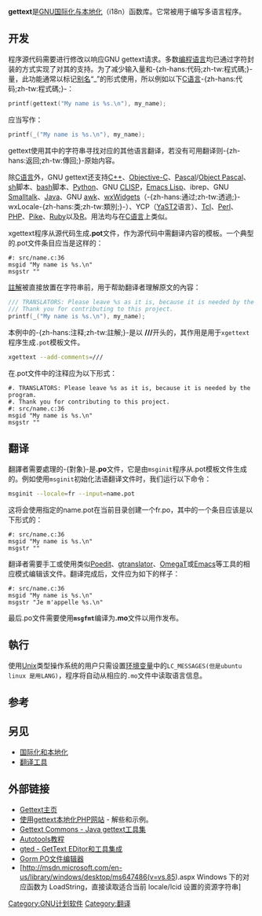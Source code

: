 {{Unreferenced|time=2009-09-19}}
{{NoteTA
|G1=IT
|G2=FL
|1=zh-cn:函数库;zh-tw:函式庫;
|2=zh-hans:注释;zh-tw:註解;
}}
{{lowercase title}}

{{Infobox Software
| name = gettext
| developer = [[GNU|GNU项目]]
| latest release version = 0.21
| latest release date = {{Release date and age|2020|07|27}}
| operating system = [[跨平台|跨平台]]
| genre = [[软件开发|软件开发]]，[[翻译|翻译]]
| license = [[LGPL|LGPL]]（函数库），[[GPL|GPL]]（工具），[[GFDL|GFDL]]/GPL（文档）
| website = {{URL|https://www.gnu.org/software/gettext/}}
}}

'''gettext'''是[[GNU|GNU]][[国际化与本地化|国际化与本地化]]（i18n）函数库。它常被用于编写多语言程序。

==开发==
程序源代码需要进行修改以响应GNU gettext请求。多数[[编程语言|编程语言]]均已通过字符封装的方式实现了对其的支持。为了减少输入量和-{zh-hans:代码;zh-tw:程式碼;}-量，此功能通常以标记[[别名|别名]]“_”的形式使用，所以例如以下[[C语言|C语言]]-{zh-hans:代码;zh-tw:程式碼;}-：
<syntaxhighlight lang=c>
printf(gettext("My name is %s.\n"), my_name);
</syntaxhighlight>
应当写作：
<syntaxhighlight lang=c>
printf(_("My name is %s.\n"), my_name);
</syntaxhighlight>

gettext使用其中的字符串寻找对应的其他语言翻译，若没有可用翻译则-{zh-hans:返回;zh-tw:傳回;}-原始内容。

除[[C语言|C语言]]外，GNU gettext还支持[[C++|C++]]、[[Objective-C|Objective-C]]、[[Pascal语言|Pascal]]/[[Object_Pascal|Object Pascal]]、[[Bourne_shell|sh]]脚本、[[bash|bash]]脚本、[[Python语言|Python]]、GNU [[CLISP|CLISP]]，[[Emacs_Lisp|Emacs Lisp]]、ibrep、GNU [[Smalltalk|Smalltalk]]、[[Java语言|Java]]、GNU [[AWK|awk]]、[[wxWidgets|wxWidgets]]（-{zh-hans:通过;zh-tw:透過;}-wxLocale-{zh-hans:类;zh-tw:類別;}-）、YCP（[[YaST2|YaST2]]语言）、[[Tcl|Tcl]]、[[Perl|Perl]]、[[PHP|PHP]]、[[Pike语言|Pike]]、[[Ruby语言|Ruby]]以及[[R语言|R]]。用法均与在[[C语言|C语言]]上类似。

xgettext程序从源代码生成'''.pot'''文件，作为源代码中需翻译内容的模板。一个典型的.pot文件条目应当是这样的：
<syntaxhighlight lang=gettext>
#: src/name.c:36
msgid "My name is %s.\n"
msgstr ""
</syntaxhighlight>

[[註解_(程式設計)|註解]]被直接放置在字符串前，用于帮助翻译者理解原文的內容：
<syntaxhighlight lang=c>
/// TRANSLATORS: Please leave %s as it is, because it is needed by the program.
/// Thank you for contributing to this project.
printf(_("My name is %s.\n"), my_name);
</syntaxhighlight>
本例中的-{zh-hans:注释;zh-tw:註解;}-是以 '''///'''开头的，其作用是用于<code>xgettext</code>程序生成<code>.pot</code>模板文件。
 
<syntaxhighlight lang="bash">xgettext --add-comments=///</syntaxhighlight>

在.pot文件中的注释应为以下形式：
<syntaxhighlight lang=gettext>
#. TRANSLATORS: Please leave %s as it is, because it is needed by the program.
#. Thank you for contributing to this project. 
#: src/name.c:36
msgid "My name is %s.\n"
msgstr ""
</syntaxhighlight>

==翻译==
翻譯者需要處理的-{對象}-是'''.po'''文件，它是由<tt>msginit</tt>程序从.pot模板文件生成的。例如使用<tt>msginit</tt>初始化法语翻译文件时，我们运行以下命令：

 <syntaxhighlight lang=bash>msginit --locale=fr --input=name.pot</syntaxhighlight>

这将会使用指定的name.pot在当前目录创建一个fr.po，其中的一个条目应该是以下形式的：
<syntaxhighlight lang=gettext>
#: src/name.c:36
msgid "My name is %s.\n"
msgstr ""
</syntaxhighlight>
翻译者需要手工或使用类似[[Poedit|Poedit]]、[[gtranslator|gtranslator]]、[[OmegaT|OmegaT]]或[[Emacs|Emacs]]等工具的相应模式编辑该文件。翻译完成后，文件应为如下的样子：
<syntaxhighlight lang=gettext>
#: src/name.c:36
msgid "My name is %s.\n"
msgstr "Je m'appelle %s.\n"
</syntaxhighlight>
最后.po文件需要使用'''<tt>msgfmt</tt>'''编译为'''.mo'''文件以用作发布。

==執行==
使用[[Unix|Unix]]类型操作系统的用户只需设置[[环境变量|环境变量]]中的<code>LC_MESSAGES(但是ubuntu linux 是用LANG)</code>{{Citation needed|但是ubuntu linux 是用LANG}}，程序将自动从相应的<code>.mo</code>文件中读取语言信息。

==参考==
{{reflist}}

==另见==
{{portal|Free software|Free Software Portal Logo.svg}}

* [[国际化和本地化|国际化和本地化]]
* [[翻译工具|翻译工具]]

==外部链接==
* [http://www.gnu.org/software/gettext/gettext.html Gettext主页]{{WebCite|url=https://www.webcitation.org/65W97iAj6?url=http://www.gnu.org/software/gettext/gettext.html |date=20120217103113 |dateformat=iso }}
* [http://mel.melaxis.com/devblog/2005/08/06/localizing-php-web-sites-using-gettext/ 使用gettext本地化PHP网站] {{Wayback|url=http://mel.melaxis.com/devblog/2005/08/06/localizing-php-web-sites-using-gettext/ |date=20201201231950 }} - 解些和示例。
* [http://code.google.com/p/gettext-commons/ Gettext Commons - Java gettext工具集] {{Wayback|url=http://code.google.com/p/gettext-commons/ |date=20160112125037 }}
* [http://www.lrde.epita.fr/~adl/autotools.html Autotools教程]{{Wayback|url=http://www.lrde.epita.fr/~adl/autotools.html |date=20101227173311 }}
* [https://web.archive.org/web/20181001050711/http://www.gted.org/ gted - GetText EDitor和工具集成]
* [http://gorm.po.dk/ Gorm PO文件编辑器] {{Wayback|url=http://gorm.po.dk/ |date=20210126042222 }}
* [http://msdn.microsoft.com/en-us/library/windows/desktop/ms647486(v=vs.85).aspx Windows 下的对应函数为 LoadString，直接读取适合当前 locale/lcid 设置的资源字符串] {{Wayback|url=http://msdn.microsoft.com/en-us/library/windows/desktop/ms647486(v=vs.85).aspx |date=20170715073405 }}

{{GNU}}

[[Category:GNU计划软件|Category:GNU计划软件]]
[[Category:翻译|Category:翻译]]